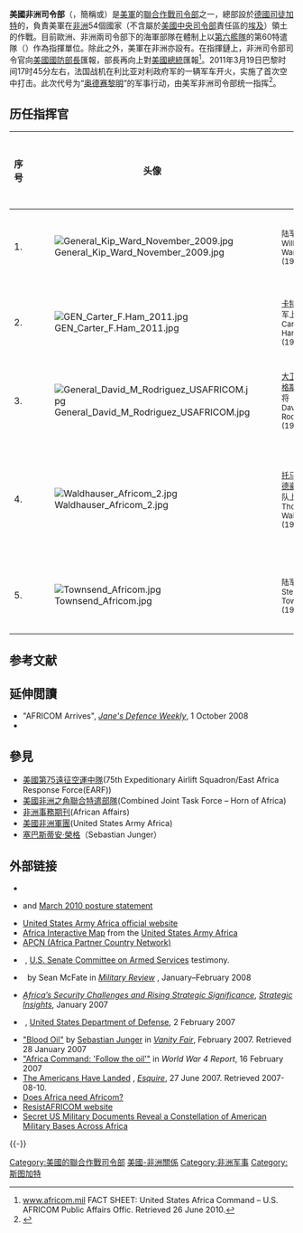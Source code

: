 {{Infobox military unit
|unit_name= 美國非洲司令部<br>{{lang|en|United States Africa Command}}
|image=[[File:Seal_of_the_United_States_Africa_Command.svg|150px]]
|caption=
|dates= 2006年12月15日（授權成立）<br />2007年2月6日（公告成立）<br />2007年10月1日（創設）<br />2008年10月1日（開始運作）
|country= {{nowrap|{{flag|United States of America}}}}
|type= [[聯合作戰司令部|聯合作戰司令部]]
|role=
|size= 3,600人以上<ref name="U.S Africa Command Stands Up">[http://www.africom.mil/getArticle.asp?art=2177 "U.S Africa Command Stands Up"] {{webarchive|url=https://web.archive.org/web/20120216010015/http://www.africom.mil/getArticle.asp?art=2177 |date=2012-02-16 }} , ''U.S. Africa Command'', 9 October 2008</ref><ref name="hoa.africom.mil">[http://www.hoa.africom.mil/getArticle.asp?art=2107 "U.S. AFRICOM Commander Praises Commitment of Service Members During Visit to Djibouti"] {{webarchive|url=https://web.archive.org/web/20110722175557/http://www.hoa.africom.mil/getArticle.asp?art=2107 |date=2011-07-22 }} , ''U.S. Africa Command'', 24 September 2008</ref>
|command_structure=
|garrison= {{GER}}[[斯圖加特|斯圖加特]]{{Link-en|凱利軍營|Kelley Barracks}}
|garrison_label=總部
|nickname=USAFRICOM
|motto=
|battles= [[2011年多国武装干涉利比亚|2011年多国武装干涉利比亚]]
|anniversaries=
|decorations=
|battle_honours=
|website = http://www.africom.mil
<!-- Commanders -->
|commander1={{Flagicon image|Flag of a United States Army general.svg}} {{le|斯蒂芬·汤森德|Stephen J. Townsend}}陆军上將
|commander1_label= 司令官
|notable_commanders=
|identification_symbol=
|identification_symbol_label=
|identification_symbol_2=
|identification_symbol_2_label=
}}

'''美國非洲司令部'''（{{lang-en|'''United States Africa Command'''}}，簡稱{{lang|en|'''USAFRICOM'''}}或{{lang|en|'''AFRICOM'''}}）是[[美軍|美軍]]的[[聯合作戰司令部|聯合作戰司令部]]之一，總部設於[[德國|德國]][[司徒加特|司徒加特]]的{{Link-en|凱利軍營|Kelley Barracks}}，負責美軍在[[非洲|非洲]]54個國家（不含屬於[[美國中央司令部|美國中央司令部]]責任區的[[埃及|埃及]]）領土的作戰。目前歐洲、非洲兩司令部下的海軍部隊在體制上以[[第六艦隊_(美國海軍)|第六艦隊]]的第60特遣隊（{{lang|en|Task Force 60}}）作為指揮單位。除此之外，美軍在非洲亦設有{{Link-en|非洲之角聯合特遣部隊|Combined Joint Task Force – Horn of Africa}}。在指揮鏈上，非洲司令部司令官向[[美國國防部長|美國國防部長]]匯報，部長再向上對[[美國總統|美國總統]]匯報<ref>[http://www.africom.mil/getArticle.asp?art=1644 www.africom.mil] {{webarchive|url=https://web.archive.org/web/20121226231850/http://www.africom.mil/getArticle.asp?art=1644 |date=2012-12-26 }} FACT SHEET: United States Africa Command – U.S. AFRICOM Public Affairs Offic. Retrieved 26 June 2010.</ref>。2011年3月19日巴黎时间17时45分左右，法国战机在利比亚对利政府军的一辆军车开火，实施了首次空中打击。此次代号为“[[奥德赛黎明|奥德赛黎明]]”的军事行动，由美军非洲司令部统一指挥<ref>{{Cite web |url=http://paper.people.com.cn/rmrbhwb/html/2011-03/21/content_773502.htm?div=-1 |title=多国空袭炸开了“魔盒”（望海楼） |access-date=2013-08-15 |archive-url=https://web.archive.org/web/20110326173247/http://paper.people.com.cn/rmrbhwb/html/2011-03/21/content_773502.htm?div=-1 |archive-date=2011-03-26 |dead-url=yes }}</ref>。

==历任指挥官==
{| class="wikitable"
|-
! 序号 !! 头像 !! 姓名 !! 服务机构 !! 任期起始日 !! 任期终止日 !! 任职时长
|-
|1.
|[[File:General_Kip_Ward_November_2009.jpg|border]]
|<small>{{le|威廉·基普·沃德|William E. Ward}}陆军上将<br>William E. Ward<br>(1949-)</small>
|[[美国陆军|美国陆军]]
|2007年10月1日
|2011年3月8日
|1254天
|-
|2.
|[[File:GEN_Carter_F.Ham_2011.jpg|border]]
|<small>[[卡特·哈姆|卡特·哈姆]]陆军上将<br>Carter F. Ham<br>(1952-)</small>
|[[美国陆军|美国陆军]]
|2011年3月8日
|2013年4月5日
|759天
|-
|3.
|[[File:General_David_M_Rodriguez_USAFRICOM.jpg|border]]
|<small>[[大卫·罗德里格斯|大卫·罗德里格斯]]陆军上将<br>David M. Rodriguez<br>(1954-)</small>
|[[美国陆军|美国陆军]]
|2013年4月5日
|2016年7月18日
|1200天
|-
|4.
|[[File:Waldhauser_Africom_2.jpg|border]]
|<small>[[托马斯·瓦尔德豪泽|托马斯·瓦尔德豪泽]]陆战队上将<br>Thomas D. Waldhauser<br>(1953-)</small>
|[[美国海军陆战队|美国海军陆战队]]
|2016年7月18日
|2019年7月26日
|1103天
|-
|5.
|[[File:Townsend_Africom.jpg|border]]
|<small>{{le|斯蒂芬·汤森德|Stephen J. Townsend}}陆军上将<br>Stephen J. Townsend<br>(1959-)</small>
|[[美国陆军|美国陆军]]
|2019年7月26日
|在任
|
|}

== 参考文献 ==
{{Reflist|35em}}

==延伸閲讀==
{{refbegin}}
* "AFRICOM Arrives", ''[[简氏防务周刊|Jane's Defence Weekly]]'', 1 October 2008
* {{cite journal |last=McFate |first=Sean |date=January 2008 |title=US Africa Command: next step or next stumble? |journal=[[African_Affairs|African Affairs]] |volume=107 |issue=426 |pages=111–120 |doi=10.1093/afraf/adm084 |url=https://zenodo.org/record/1234287 |access-date=2020-01-10 |archive-date=2020-11-29 |archive-url=https://web.archive.org/web/20201129113053/https://zenodo.org/record/1234287 |dead-url=no }}
{{refend}}

==參見==
*[[美國第75遠征空運中隊|美國第75遠征空運中隊]](75th Expeditionary Airlift Squadron/East Africa Response Force(EARF))
*[[美國非洲之角聯合特遣部隊|美國非洲之角聯合特遣部隊]](Combined Joint Task Force – Horn of Africa)
*[[非洲事務期刊|非洲事務期刊]](African Affairs)
*[[美國非洲軍團|美國非洲軍團]](United States Army Africa)
*[[塞巴斯蒂安·榮格|塞巴斯蒂安·榮格]]（Sebastian Junger）

== 外部链接 ==
* {{Commons category-inline|United States Africa Command}}
{{commons category}}
{{Portal|非洲|軍事}}
<!-- Probably list needs pruning or organizing -->
* {{Official website|http://www.africom.mil/ }} and [https://web.archive.org/web/20110720130709/http://www.africom.mil/getArticle.asp?art=4133&lang=0 March 2010 posture statement]
* [https://web.archive.org/web/20160202024300/http://www.usaraf.army.mil/ United States Army Africa official website]
* [https://web.archive.org/web/20100117005910/http://www.usaraf.army.mil/MAP_INTERACTIVE/INTERACTIVE_MAP.swf Africa Interactive Map] from the [[United_States_Army_Africa|United States Army Africa]]
* [http://community.apan.org/apcn/default.aspx/ APCN (Africa Partner Country Network)] {{Wayback|url=http://community.apan.org/apcn/default.aspx/ |date=20100624051405 }}
* {{cite web|url= https://www.senate.gov/~armed_services/statemnt/2007/September/Ward%2009-27-07.pdf |title=Advanced Questions for General William E. "Kip" Ward, U.S. Army Nominee for Commander, U.S. Africa Command }} {{small|(165 KB)}}, [[美国参议院军事委员会|U.S. Senate Committee on Armed Services]] testimony.
* {{cite web |url= http://usacac.leavenworth.army.mil/CAC/milreview/English/JanFeb08/McFateEngJanFeb08.pdf |title= ''U.S. Africa Command: A New Strategic Paradigm?''|archiveurl= https://web.archive.org/web/20080228151516/http://usacac.leavenworth.army.mil/CAC/milreview/English/JanFeb08/McFateEngJanFeb08.pdf |archivedate= 28 February 2008 }} {{small|(1.03 MB)}} by Sean McFate in ''[http://usacac.army.mil/CAC/milreview/index.asp Military Review] {{Wayback|url=http://usacac.army.mil/CAC/milreview/index.asp |date=20071212153705 }}'', January–February 2008
* [https://web.archive.org/web/20041209000230/http://www.ccc.nps.navy.mil/si/#current ''Africa’s Security Challenges and Rising Strategic Significance''], ''[[Strategic_Insights|Strategic Insights]]'', January 2007
* {{cite web |url= http://www.defenselink.mil/home/pdf/AFRICOM_PublicBrief02022007.pdf |title= AFRICOM public brief |access-date= 2020-01-10 |archive-date= 2009-08-26 |archive-url= https://web.archive.org/web/20090826064819/http://www.defenselink.mil/home/pdf/AFRICOM_PublicBrief02022007.pdf |dead-url= no }} {{small|(652 [[Kibibyte|KiB]])}}, [[美国国防部|United States Department of Defense]], 2 February 2007
* [http://www.vanityfair.com/politics/features/2007/02/junger200702 "Blood Oil"] {{Wayback|url=http://www.vanityfair.com/politics/features/2007/02/junger200702 |date=20141210005905 }} by [[Sebastian_Junger|Sebastian Junger]] in ''[[Vanity_Fair_(magazine)|Vanity Fair]]'', February 2007. Retrieved 28 January 2007
* [http://ww4report.com/node/3154 "Africa Command: 'Follow the oil'"] {{Wayback|url=http://ww4report.com/node/3154 |date=20160404151131 }} in ''World War 4 Report'', 16 February 2007
* [http://www.esquire.com/features/africacommand0707 The Americans Have Landed] {{Wayback|url=http://www.esquire.com/features/africacommand0707 |date=20141228080318 }}, ''[[时尚先生_(刊物)|Esquire]]'', 27 June 2007. Retrieved 2007-08-10.
* [http://www.oraclesyndicate.twoday.net/stories/3850265/ Does Africa need Africom?] {{Wayback|url=http://www.oraclesyndicate.twoday.net/stories/3850265/ |date=20160404151146 }}
* [https://web.archive.org/web/20080620123253/http://salsa.democracyinaction.org/o/1552/t/5734/content.jsp?content_KEY=3855 ResistAFRICOM website]
* [http://www.truth-out.org/news/item/40385-secret-us-military-documents-reveal-a-constellation-of-american-military-bases-across-africa Secret US Military Documents Reveal a Constellation of American Military Bases Across Africa] {{Wayback|url=http://www.truth-out.org/news/item/40385-secret-us-military-documents-reveal-a-constellation-of-american-military-bases-across-africa |date=20171115100619 }}

{{-}}
{{US military navbox}}

[[Category:美國的聯合作戰司令部|Category:美國的聯合作戰司令部]]
[[Category:美國-非洲關係|]]
[[Category:非洲军事|Category:非洲军事]]
[[Category:斯图加特|Category:斯图加特]]
